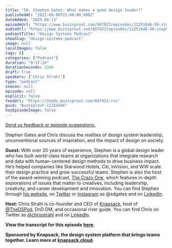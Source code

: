 ```yaml
---
title: "50. Stephen Gates: What makes a good design leader?"
publishedAt: "2022-09-06T21:00:00.000Z"
dateAdded: "2025-06-13"
episodeUrl: "https://www.buzzsprout.com/887923/episodes/11251646-50-stephen-gates-what-makes-a-good-design-leader.mp3"
audioUrl: "https://www.buzzsprout.com/887923/episodes/11251646-50-stephen-gates-what-makes-a-good-design-leader.mp3"
podcastTitle: "Design Systems Podcast"
showSlug: "design-systems-podcast"
image: null
localImages: false
tags: []
categories: ["Podcast"]
duration: "0:37:26"
durationSeconds: 2246
draft: true
speakers: ["Chris Strahl"]
type: "podcast"
season: null
episode: null
explicit: false
feedUrl: "https://feeds.buzzsprout.com/887923.rss"
guid: "Buzzsprout-11251646"
hasEpisodeImage: false
---
```

[Send us feedback or episode suggestions.](https://www.buzzsprout.com/twilio/text_messages/887923/open_sms)

Stephen Gates and Chris discuss the realities of design system leadership, unconventional sources of inspiration, and the impact of design on society. 

**Guest:** With over 20 years of experience, Stephen is a global design leader who has built world-class teams at organizations that integrate research and data with human-centered design methods to drive business impact. He’s helped companies like Starwood Hotels, Citi, InVision, and WW scale their design practice and grow successful teams. Stephen is also the host of the award-winning podcast, [The Crazy One](https://thecrazy1.com/), which features in-depth explorations of issues that matter to creatives, including leadership, creativity, and career development and innovation. You can find Stephen through [his website](http://www.stephengates.com), on [Twitter](https://twitter.com/sdgates) or [Instagram](https://www.instagram.com/sdgates/) as @sdgates and on [LinkedIn](https://www.linkedin.com/in/stepdgat/).

**Host:** Chris Strahl is co-founder and CEO of [Knapsack](https://www.knapsack.cloud/), host of [@TheDSPod](https://twitter.com/thedspod), DnD DM, and occasional river guide. You can find Chris on Twitter as [@chrisstrahl](https://twitter.com/chrisstrahl) and on [LinkedIn](https://www.linkedin.com/in/chrisstrahl/).

**View the transcript for this episode** [**here**](https://docs.google.com/document/d/1lBqpJ7Ob_BXpQU7ea7m6xxPqoAvOPbfl/edit?usp=sharing&ouid=110546040302524924968&rtpof=true&sd=true)**.** 

**Sponsored by Knapsack, the design system platform that brings teams together. Learn more at** [**knapsack.cloud**](https://www.knapsack.cloud/?utm_source=podcast)**.**
